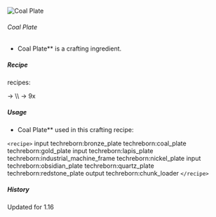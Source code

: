 ![Coal Plate](/mods/techreborn/coal_plate.png)

###### Coal Plate

- Coal Plate** is a crafting ingredient.

##### Recipe

<Mcitem id="techreborn:compressor"/> recipes:

<Mcitem id="techreborn:coal_dust"/> -\>
<Mcitem id="techreborn:coal_plate"/> \\\\
<Mcitem id="minecraft:coal_block"/> -\> 9x
<Mcitem id="techreborn:coal_plate"/>

##### Usage

- Coal Plate** used in this crafting recipe:

`<recipe>` input techreborn:bronze_plate techreborn:coal_plate
techreborn:gold_plate input techreborn:lapis_plate
techreborn:industrial_machine_frame techreborn:nickel_plate input
techreborn:obsidian_plate techreborn:quartz_plate
techreborn:redstone_plate output techreborn:chunk_loader
`</recipe>`

##### History

Updated for 1.16
